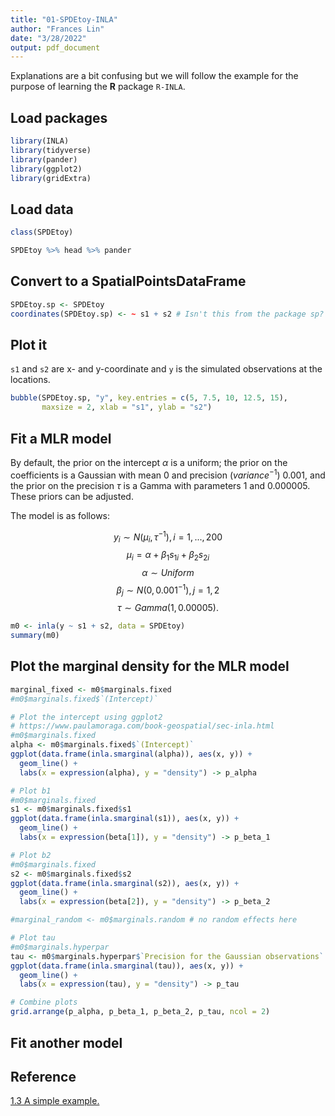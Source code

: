 ```yaml
---
title: "01-SPDEtoy-INLA"
author: "Frances Lin"
date: "3/28/2022"
output: pdf_document
---
```


Explanations are a bit confusing but we will follow the example for the purpose of learning the **R** package `R-INLA`. 

## Load packages 

```r
library(INLA)
library(tidyverse)
library(pander)
library(ggplot2)
library(gridExtra)
```

## Load data

```r
class(SPDEtoy)
```

```r
SPDEtoy %>% head %>% pander
```

## Convert to a SpatialPointsDataFrame

```r
SPDEtoy.sp <- SPDEtoy
coordinates(SPDEtoy.sp) <- ~ s1 + s2 # Isn't this from the package sp? Yes.
```

## Plot it 

`s1` and `s2` are x- and y-coordinate and `y` is the simulated observations at the locations.

```r
bubble(SPDEtoy.sp, "y", key.entries = c(5, 7.5, 10, 12.5, 15), 
       maxsize = 2, xlab = "s1", ylab = "s2")
```

## Fit a MLR model 

By default, the prior on the intercept $\alpha$ is a uniform; the prior on the coefficients is a Gaussian with mean $0$ and precision (${variance}^{-1}$) $0.001$, and the prior on the precision $\tau$ is a Gamma with parameters $1$ and $0.000005$. These priors can be adjusted. 

The model is as follows: 

$$
y_i \sim N(\mu_i, \tau^{-1}), i = 1,...,200
$$
$$
\mu_i = \alpha + \beta_1 s_{1i} + \beta_2 s_{2i} 
$$
$$
\alpha \sim Uniform 
$$
$$
\beta_j \sim N(0, {0.001}^{-1}), j = 1, 2 
$$
$$
\tau \sim Gamma (1, 0.00005).
$$


```r
m0 <- inla(y ~ s1 + s2, data = SPDEtoy)
summary(m0)
```

## Plot the marginal density for the MLR model

```r
marginal_fixed <- m0$marginals.fixed
#m0$marginals.fixed$`(Intercept)`
```

```r
# Plot the intercept using ggplot2
# https://www.paulamoraga.com/book-geospatial/sec-inla.html
#m0$marginals.fixed
alpha <- m0$marginals.fixed$`(Intercept)`
ggplot(data.frame(inla.smarginal(alpha)), aes(x, y)) +
  geom_line() + 
  labs(x = expression(alpha), y = "density") -> p_alpha
```

```r
# Plot b1
#m0$marginals.fixed
s1 <- m0$marginals.fixed$s1
ggplot(data.frame(inla.smarginal(s1)), aes(x, y)) +
  geom_line() + 
  labs(x = expression(beta[1]), y = "density") -> p_beta_1
```

```r
# Plot b2
#m0$marginals.fixed
s2 <- m0$marginals.fixed$s2
ggplot(data.frame(inla.smarginal(s2)), aes(x, y)) +
  geom_line() + 
  labs(x = expression(beta[2]), y = "density") -> p_beta_2
```

```r
#marginal_random <- m0$marginals.random # no random effects here
```

```r
# Plot tau
#m0$marginals.hyperpar
tau <- m0$marginals.hyperpar$`Precision for the Gaussian observations`
ggplot(data.frame(inla.smarginal(tau)), aes(x, y)) +
  geom_line() + 
  labs(x = expression(tau), y = "density") -> p_tau
```

```r
# Combine plots
grid.arrange(p_alpha, p_beta_1, p_beta_2, p_tau, ncol = 2)
```

## Fit another model 


\newpage

## Reference 

[1.3 A simple example.](https://becarioprecario.bitbucket.io/spde-gitbook/ch-INLA.html#sec:INLAexample) 



